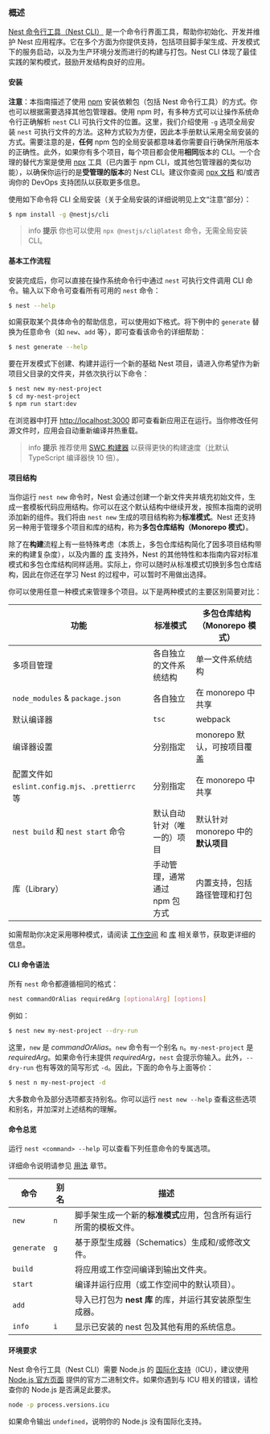 ### 概述

[Nest 命令行工具（Nest CLI）](https://github.com/nestjs/nest-cli) 是一个命令行界面工具，帮助你初始化、开发并维护 Nest 应用程序。它在多个方面为你提供支持，包括项目脚手架生成、开发模式下的服务启动，以及为生产环境分发而进行的构建与打包。Nest CLI 体现了最佳实践的架构模式，鼓励开发结构良好的应用。

#### 安装

**注意**：本指南描述了使用 [npm](https://docs.npmjs.com/downloading-and-installing-node-js-and-npm) 安装依赖包（包括 Nest 命令行工具）的方式。你也可以根据需要选择其他包管理器。使用 npm 时，有多种方式可以让操作系统命令行正确解析 `nest` CLI 可执行文件的位置。这里，我们介绍使用 `-g` 选项全局安装 `nest` 可执行文件的方法。这种方式较为方便，因此本手册默认采用全局安装的方式。需要注意的是，**任何** npm 包的全局安装都意味着你需要自行确保所用版本的正确性。此外，如果你有多个项目，每个项目都会使用**相同**版本的 CLI。一个合理的替代方案是使用 [npx](https://github.com/npm/cli/blob/latest/docs/lib/content/commands/npx.md) 工具（已内置于 npm CLI，或其他包管理器的类似功能），以确保你运行的是**受管理的版本**的 Nest CLI。建议你查阅 [npx 文档](https://github.com/npm/cli/blob/latest/docs/lib/content/commands/npx.md) 和/或咨询你的 DevOps 支持团队以获取更多信息。

使用如下命令将 CLI 全局安装（关于全局安装的详细说明见上文“注意”部分）：

```bash
$ npm install -g @nestjs/cli
```

> info **提示** 你也可以使用 `npx @nestjs/cli@latest` 命令，无需全局安装 CLI。

#### 基本工作流程

安装完成后，你可以直接在操作系统命令行中通过 `nest` 可执行文件调用 CLI 命令。输入以下命令可查看所有可用的 `nest` 命令：

```bash
$ nest --help
```

如需获取某个具体命令的帮助信息，可以使用如下格式。将下例中的 `generate` 替换为任意命令（如 `new`、`add` 等），即可查看该命令的详细帮助：

```bash
$ nest generate --help
```

要在开发模式下创建、构建并运行一个新的基础 Nest 项目，请进入你希望作为新项目父目录的文件夹，并依次执行以下命令：

```bash
$ nest new my-nest-project
$ cd my-nest-project
$ npm run start:dev
```

在浏览器中打开 [http://localhost:3000](http://localhost:3000) 即可查看新应用正在运行。当你修改任何源文件时，应用会自动重新编译并热重载。

> info **提示** 推荐使用 [SWC 构建器](/recipes/swc) 以获得更快的构建速度（比默认 TypeScript 编译器快 10 倍）。

#### 项目结构

当你运行 `nest new` 命令时，Nest 会通过创建一个新文件夹并填充初始文件，生成一套模板代码应用结构。你可以在这个默认结构中继续开发，按照本指南的说明添加新的组件。我们将由 `nest new` 生成的项目结构称为**标准模式**。Nest 还支持另一种用于管理多个项目和库的结构，称为**多包仓库结构（Monorepo 模式）**。

除了在**构建**流程上有一些特殊考虑（本质上，多包仓库结构简化了因多项目结构带来的构建复杂度），以及内置的 [库](/cli/libraries) 支持外，Nest 的其他特性和本指南内容对标准模式和多包仓库结构同样适用。实际上，你可以随时从标准模式切换到多包仓库结构，因此在你还在学习 Nest 的过程中，可以暂时不用做出选择。

你可以使用任意一种模式来管理多个项目。以下是两种模式的主要区别简要对比：

| 功能                                             | 标准模式                      | 多包仓库结构（Monorepo 模式）      |
| ------------------------------------------------ | ----------------------------- | ---------------------------------- |
| 多项目管理                                       | 各自独立的文件系统结构        | 单一文件系统结构                   |
| `node_modules` & `package.json`                  | 各自独立                      | 在 monorepo 中共享                 |
| 默认编译器                                       | `tsc`                         | webpack                            |
| 编译器设置                                       | 分别指定                      | monorepo 默认，可按项目覆盖        |
| 配置文件如 `eslint.config.mjs`、`.prettierrc` 等 | 分别指定                      | 在 monorepo 中共享                 |
| `nest build` 和 `nest start` 命令                | 默认自动针对（唯一的）项目    | 默认针对 monorepo 中的**默认项目** |
| 库（Library）                                    | 手动管理，通常通过 npm 包方式 | 内置支持，包括路径管理和打包       |

如需帮助你决定采用哪种模式，请阅读 [工作空间](/cli/monorepo) 和 [库](/cli/libraries) 相关章节，获取更详细的信息。

<app-banner-courses></app-banner-courses>

#### CLI 命令语法

所有 `nest` 命令都遵循相同的格式：

```bash
nest commandOrAlias requiredArg [optionalArg] [options]
```

例如：

```bash
$ nest new my-nest-project --dry-run
```

这里，`new` 是 _commandOrAlias_。`new` 命令有一个别名 `n`。`my-nest-project` 是 _requiredArg_。如果命令行未提供 _requiredArg_，`nest` 会提示你输入。此外，`--dry-run` 也有等效的简写形式 `-d`。因此，下面的命令与上面等价：

```bash
$ nest n my-nest-project -d
```

大多数命令及部分选项都支持别名。你可以运行 `nest new --help` 查看这些选项和别名，并加深对上述结构的理解。

#### 命令总览

运行 `nest <command> --help` 可以查看下列任意命令的专属选项。

详细命令说明请参见 [用法](/cli/usages) 章节。

| 命令       | 别名 | 描述                                                             |
| ---------- | ---- | ---------------------------------------------------------------- |
| `new`      | `n`  | 脚手架生成一个新的**标准模式**应用，包含所有运行所需的模板文件。 |
| `generate` | `g`  | 基于原型生成器（Schematics）生成和/或修改文件。                  |
| `build`    |      | 将应用或工作空间编译到输出文件夹。                               |
| `start`    |      | 编译并运行应用（或工作空间中的默认项目）。                       |
| `add`      |      | 导入已打包为 **nest 库** 的库，并运行其安装原型生成器。          |
| `info`     | `i`  | 显示已安装的 nest 包及其他有用的系统信息。                       |

#### 环境要求

Nest 命令行工具（Nest CLI）需要 Node.js 的 [国际化支持](https://nodejs.org/api/intl.html)（ICU），建议使用 [Node.js 官方页面](https://nodejs.org/en/download) 提供的官方二进制文件。如果你遇到与 ICU 相关的错误，请检查你的 Node.js 是否满足此要求。

```bash
node -p process.versions.icu
```

如果命令输出 `undefined`，说明你的 Node.js 没有国际化支持。
